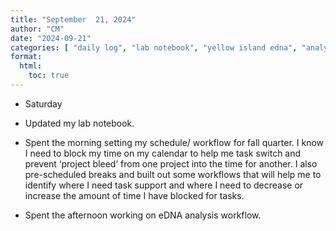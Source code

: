 ```yaml
---
title: "September  21, 2024"
author: "CM"
date: "2024-09-21"
categories: [ "daily log", "lab notebook", "yellow island edna", "analysis", "planning"]
format:
  html:
    toc: true
---
```


-   Saturday
-   Updated my lab notebook.\

-   Spent the morning setting my schedule/ workflow for fall quarter. I know I need to block my time on my calendar to help me task switch and prevent 'project bleed' from one project into the time for another. I also pre-scheduled breaks and built out some workflows that will help me to identify where I need task support and where I need to decrease or increase the amount of time I have blocked for tasks.\

-   Spent the afternoon working on eDNA analysis workflow.
